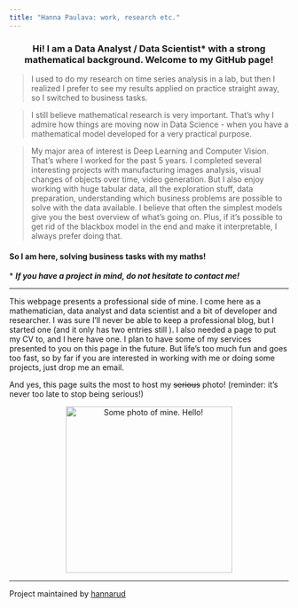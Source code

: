 ```yaml
---
title: "Hanna Paulava: work, research etc."
---
```


<center><h3>Hi! I am a Data Analyst / Data Scientist* with a strong mathematical background. Welcome to my GitHub page!</h3></center>


> I used to do my research on time series analysis in a lab, but then I realized I prefer to see my results applied on practice straight away, so I switched to business tasks.

> I still believe mathematical research is very important. That's why I admire how things are moving now in Data Science - when you have a mathematical model developed for a very practical purpose.

> My major area of interest is Deep Learning and Computer Vision. That's where I worked for the past 5 years. I completed several interesting projects with manufacturing images analysis, visual changes of objects over time, video generation. But I also enjoy working with huge tabular data, all the exploration stuff, data preparation, understanding which business problems are possible to solve with the data available. I believe that often the simplest models give you the best overview of what's going on. Plus, if it's possible to get rid of the blackbox model in the end and make it interpretable, I always prefer doing that.


<h4>So I am here, solving business tasks with my maths!</h4>


\* **<i>If you have a project in mind, do not hesitate to contact me!</i>**


***

This webpage presents a professional side of mine. I come here as a mathematician, data analyst and data scientist and a bit of developer and researcher. I was sure I'll never be able to keep a professional blog, but I started one (and it only has two entries still <i class="fa-regular fa-face-laugh-beam"></i>). I also needed a page to put my CV to, and I here have one. I plan to have some of my services presented to you on this page in the future. But life's too much fun and goes too fast, so by far if you are interested in working with me or doing some projects, just drop me an email.

And yes, this page suits the most to host my ~~serious~~ photo! <i class="fa-regular fa-star"></i> (reminder: it's never too late to stop being serious!)

<center><img src="hannarud_intro_photo.jpg" alt="Some photo of mine. Hello!" style="width: 300px;"/></center>

***

Project maintained by [hannarud](https://github.com/hannarud)
